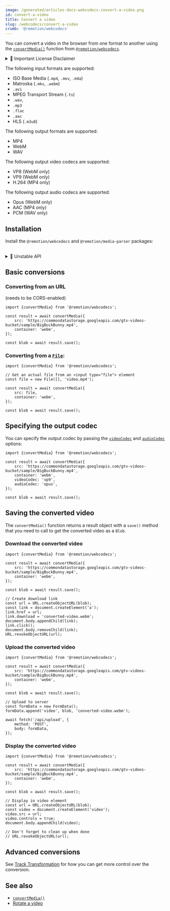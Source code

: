 ```yaml
---
image: /generated/articles-docs-webcodecs-convert-a-video.png
id: convert-a-video
title: Convert a video
slug: /webcodecs/convert-a-video
crumb: '@remotion/webcodecs'
---
```


You can convert a video in the browser from one format to another using the [`convertMedia()`](/docs/webcodecs/convert-media) function from [`@remotion/webcodecs`](/docs/webcodecs).


<details>
	<summary>💼 Important License Disclaimer</summary>
	<LicenseDisclaimer />
</details>

The following input formats are supported:

- ISO Base Media (`.mp4`, `.mov`, `.m4a`)
- Matroska (`.mkv`, `.webm`)
- `.avi`
- MPEG Transport Stream (`.ts`)
- `.wav`,
- `.mp3`
- `.flac`
- `.aac`
- HLS (`.m3u8`)

The following output formats are supported:

- MP4
- WebM
- WAV

The following output video codecs are supported:

- VP8 (WebM only)
- VP9 (WebM only)
- H.264 (MP4 only)

The following output audio codecs are supported:

- Opus (WebM only)
- AAC (MP4 only)
- PCM (WAV only)

## Installation

Install the `@remotion/webcodecs` and `@remotion/media-parser` packages:

<Installation pkg="@remotion/webcodecs @remotion/media-parser" />
<br />
<details>
	<summary>🚧 Unstable API</summary>
	<UnstableDisclaimer />
</details>

## Basic conversions

### Converting from an URL

(needs to be CORS-enabled)

```tsx twoslash title="Converting an MP4 to a WebM"
import {convertMedia} from '@remotion/webcodecs';

const result = await convertMedia({
	src: 'https://commondatastorage.googleapis.com/gtv-videos-bucket/sample/BigBuckBunny.mp4',
	container: 'webm',
});

const blob = await result.save();
```

### Converting from a [`File`](https://developer.mozilla.org/en-US/docs/Web/API/File):

```tsx twoslash title="Converting a file"
import {convertMedia} from '@remotion/webcodecs';

// Get an actual file from an <input type="file"> element
const file = new File([], 'video.mp4');

const result = await convertMedia({
	src: file,
	container: 'webm',
});

const blob = await result.save();
```

## Specifying the output codec

You can specify the output codec by passing the [`videoCodec`](/docs/webcodecs/convert-media#videocodec) and [`audioCodec`](/docs/webcodecs/convert-media#audiocodec) options:

```tsx twoslash title="Converting to VP9"
import {convertMedia} from '@remotion/webcodecs';

const result = await convertMedia({
	src: 'https://commondatastorage.googleapis.com/gtv-videos-bucket/sample/BigBuckBunny.mp4',
	container: 'webm',
	videoCodec: 'vp9',
	audioCodec: 'opus',
});

const blob = await result.save();
```

## Saving the converted video

The `convertMedia()` function returns a result object with a `save()` method that you need to call to get the converted video as a `Blob`.

### Download the converted video

```tsx twoslash title="Download converted video"
import {convertMedia} from '@remotion/webcodecs';

const result = await convertMedia({
	src: 'https://commondatastorage.googleapis.com/gtv-videos-bucket/sample/BigBuckBunny.mp4',
	container: 'webm',
});

const blob = await result.save();

// Create download link
const url = URL.createObjectURL(blob);
const link = document.createElement('a');
link.href = url;
link.download = 'converted-video.webm';
document.body.appendChild(link);
link.click();
document.body.removeChild(link);
URL.revokeObjectURL(url);
```

### Upload the converted video

```tsx twoslash title="Upload converted video"
import {convertMedia} from '@remotion/webcodecs';

const result = await convertMedia({
	src: 'https://commondatastorage.googleapis.com/gtv-videos-bucket/sample/BigBuckBunny.mp4',
	container: 'webm',
});

const blob = await result.save();

// Upload to server
const formData = new FormData();
formData.append('video', blob, 'converted-video.webm');

await fetch('/api/upload', {
	method: 'POST',
	body: formData,
});
```

### Display the converted video

```tsx twoslash title="Display converted video"
import {convertMedia} from '@remotion/webcodecs';

const result = await convertMedia({
	src: 'https://commondatastorage.googleapis.com/gtv-videos-bucket/sample/BigBuckBunny.mp4',
	container: 'webm',
});

const blob = await result.save();

// Display in video element
const url = URL.createObjectURL(blob);
const video = document.createElement('video');
video.src = url;
video.controls = true;
document.body.appendChild(video);

// Don't forget to clean up when done
// URL.revokeObjectURL(url);
```

## Advanced conversions

See [Track Transformation](/docs/webcodecs/track-transformation) for how you can get more control over the conversion.

## See also

- [`convertMedia()`](/docs/webcodecs/convert-media)
- [Rotate a video](/docs/webcodecs/rotate-a-video)
